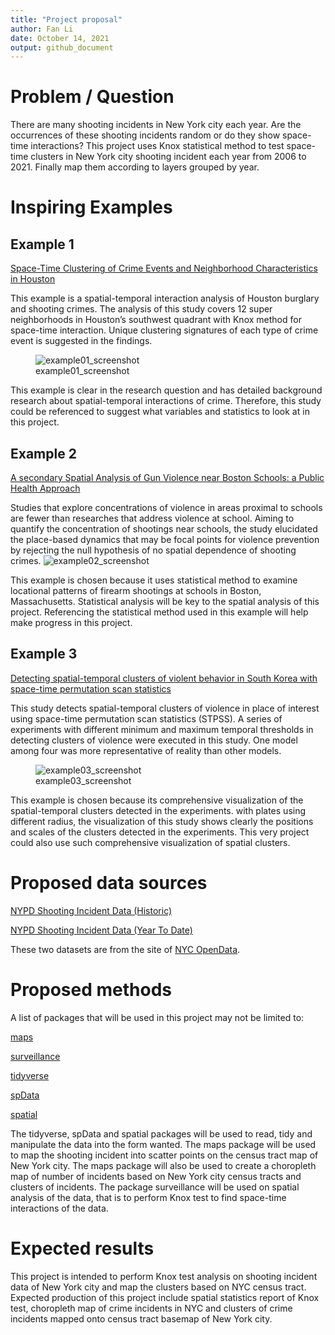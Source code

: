 ```yaml
---
title: "Project proposal"
author: Fan Li
date: October 14, 2021
output: github_document
---
```


# Problem / Question
There are many shooting incidents in New York city each year. Are the occurrences of these shooting incidents random or do they show space-time interactions? This project uses Knox statistical method to test space-time clusters in New York city shooting incident each year from 2006 to 2021.  Finally map them according to layers grouped by year.

# Inspiring Examples

## Example 1
[Space-Time Clustering of Crime Events and Neighborhood Characteristics in Houston](https://heinonline-org.gate.lib.buffalo.edu/HOL/Page?lname=&public=false&collection=journals&handle=hein.journals/crmrev40&men_hide=false&men_tab=toc&kind=&page=340)

This example is a spatial-temporal interaction analysis of Houston burglary and shooting crimes. The analysis of this study covers 12 super neighborhoods in Houston's southwest quadrant with Knox method for space-time interaction. Unique clustering signatures of each type of crime event is suggested in the findings.

![example01_screenshot](https://github.com/GEO511-2021/2021_case_studies-FanLukeLi/blob/master/week_07/example01.jpg)

This example is clear in the research question and has detailed background research about spatial-temporal interactions of crime. Therefore, this study could be referenced to suggest what variables and statistics to look at in this project. 

## Example 2
[A secondary Spatial Analysis of Gun Violence near Boston Schools: a Public Health Approach](https://openurl-ebsco-com.gate.lib.buffalo.edu/linksvc/linking.aspx?sid=mnh&volume=95&custid=s8461472&date=2018-6&spage=344&issn=1099-3460&stitle=&genre=article&issue=3&authtype=ip%2Cuid&title=Journal+of+urban+health.&epage=360)

Studies that explore concentrations of violence in areas proximal to schools are fewer than researches that address violence at school. Aiming to quantify the concentration of shootings near schools, the study elucidated the place-based dynamics that may be focal points for violence prevention by rejecting the null hypothesis of no spatial dependence of shooting crimes. 
![example02_screenshot](https://github.com/GEO511-2021/2021_case_studies-FanLukeLi/blob/master/week_07/example02.jpg)

This example is chosen because it uses statistical method to examine locational patterns of firearm shootings at schools in Boston, Massachusetts. Statistical analysis will be key to the spatial analysis of this project. Referencing the statistical method used in this example will help make progress in this project. 

## Example 3
[Detecting spatial-temporal clusters of violent behavior in South Korea with space-time permutation scan statistics](https://www-emerald-com.gate.lib.buffalo.edu/insight/content/doi/10.1108/PIJPSM-07-2018-0085/full/html)

This study detects spatial-temporal clusters of violence in place of interest using space-time permutation scan statistics (STPSS). A series of experiments with different minimum and maximum temporal thresholds in detecting clusters of violence were executed in this study. One model among four was more representative of reality than other models. 

![example03_screenshot](https://github.com/GEO511-2021/2021_case_studies-FanLukeLi/blob/master/week_07/example03.JPG)

This example is chosen because its comprehensive visualization of the spatial-temporal clusters detected in the experiments. with plates using different radius, the visualization of this study shows clearly the positions and scales of the clusters detected in the experiments. This very project could also use such comprehensive visualization of spatial clusters. 

# Proposed data sources
[NYPD Shooting Incident Data (Historic)](https://data.cityofnewyork.us/Public-Safety/NYPD-Shooting-Incident-Data-Historic-/833y-fsy8)

[NYPD Shooting Incident Data (Year To Date)](https://data.cityofnewyork.us/Public-Safety/NYPD-Shooting-Incident-Data-Year-To-Date-/5ucz-vwe8)

These two datasets are from the site of [NYC OpenData](https://opendata.cityofnewyork.us/). 

# Proposed methods
A list of packages that will be used in this project may not be limited to: 

[maps](https://cran.r-project.org/web/packages/maps/)

[surveillance](https://cran.r-project.org/web/packages/surveillance)

[tidyverse](https://www.tidyverse.org/packages/)

[spData](https://cran.r-project.org/web/packages/spData/index.html)

[spatial](https://www.tidyverse.org/packages/)


The tidyverse, spData and spatial packages will be used to read, tidy and manipulate the data into the form wanted. The maps package will be used to map the shooting incident into scatter points on the census tract map of New York city. The maps package will also be used to create a choropleth map of number of incidents based on New York city census tracts and clusters of incidents. The package surveillance will be used on spatial analysis of the data, that is to perform Knox test to find space-time interactions of the data. 

# Expected results
This project is intended to perform Knox test analysis on shooting incident data of New York city and map the clusters based on NYC census tract. Expected production of this project include spatial statistics report of Knox test, choropleth map of crime incidents in NYC and clusters of crime incidents mapped onto census tract basemap of New York city. 
